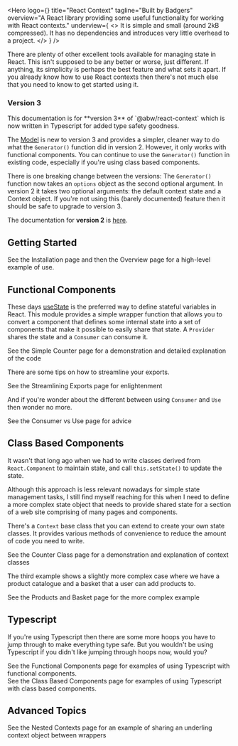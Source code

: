 
<Hero
  logo={<Logo className="rc-logo"/>}
  title="React Context"
  tagline="Built by Badgers"
  overview="A React library providing some useful functionality for working with React contexts."
  underview={
    <>
      It is simple and small (around 2kB compressed).  It has no
      dependencies and introduces very little overhead to a project.
    </>
  }
/>

<div className="intro mar-t-8">
  There are plenty of other excellent tools available for managing state
  in React.  This isn't supposed to be any better or worse, just
  different.  If anything, its simplicity is perhaps the best feature and
  what sets it apart.  If you already know how to use React contexts
  then there's not much else that you need to know to get started
  using it.
</div>

<div className="success alert border">
  <h3>Version 3</h3>
  This documentation is for **version 3** of `@abw/react-context` which is now
  written in Typescript for added type safety goodness.

  The [Model](model) is new to version 3 and provides a simpler, cleaner way
  to do what the `Generator()` function did in version 2.  However, it only
  works with functional components.  You can continue to use the `Generator()`
  function in existing code, especially if you're using class based components.

  There is one breaking change between the versions: The `Generator()` function
  now takes an `options` object as the second optional argument.  In version 2
  it takes two optional arguments: the default context state and a Context
  object.  If you're not using this (barely documented) feature then it should
  be safe to upgrade to version 3.

  The documentation for **version 2** is [here](version2/introduction).
</div>

## Getting Started

<div className="link">
  See the <Link to="/installation">Installation</Link> page and then the
  <Link to="/overview">Overview</Link> page for a high-level example of use.
</div>

## Functional Components

These days <a href="https://react.dev/reference/react/useState">useState</a>
is the preferred way to define stateful variables in React.  This module
provides a simple wrapper function that allows you to convert a component
that defines some internal state into a set of components that make it
possible to easily share that state.  A `Provider` shares
the state and a `Consumer` can consume it.

<div className="link">
  See the <Link to="/simple-counter">Simple Counter</Link> page for a
  demonstration and detailed explanation of the code
</div>

There are some tips on how to streamline your exports.

<div className="link">
  See the <Link to="streamlining">Streamlining Exports</Link> page for
  enlightenment
</div>

And if you're wonder about the different between using `Consumer` and `Use`
then wonder no more.

<div className="link">
  See the <Link to="consumer-use">Consumer vs Use</Link> page for advice
</div>

## Class Based Components

It wasn't that long ago when we had to write classes derived from
`React.Component` to maintain state, and call
`this.setState()` to update the state.

Although this approach is less relevant nowadays for simple state
management tasks, I still find myself reaching for this when I need to
define a more complex state object that needs to provide shared state
for a section of a web site comprising of many pages and components.

There's a `Context` base class that you can extend to create your own state
classes.  It provides various methods of convenience to reduce the amount of
code you need to write.

<div className="link">
  See the <Link to="/counter-class">Counter Class</Link> page for a
  demonstration and explanation of context classes
</div>

The third example shows a slightly more complex case where we have a
product catalogue and a basket that a user can add products to.

<div className="link">
  See the <Link to="/products-demo">Products and Basket</Link> page for the
  more complex example
</div>

## Typescript

If you're using Typescript then there are some more hoops you have to jump
through to make everything type safe.  But you wouldn't be using Typescript
if you didn't like jumping through hoops now, would you?

<div className="link">
  See the <Link to="typescript/functional">Functional Components</Link> page
  for examples of using Typescript with functional components.
</div>

<div className="link mar-t-4">
  See the <Link to="typescript/class-based">Class Based Components</Link> page
  for examples of using Typescript with class based components.
</div>

## Advanced Topics

<div className="link mar-t-4">
  See the <Link to="nested">Nested Contexts</Link> page
  for an example of sharing an underling context object between wrappers
</div>
